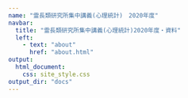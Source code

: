 ```yaml
---
name: "霊長類研究所集中講義(心理統計)　2020年度"
navbar:
  title: "霊長類研究所集中講義(心理統計)2020年度・資料"
  left: 
    - text: "about"
      href: "about.html"
output:
  html_document:
    css: site_style.css
output_dir: "docs"
---
```

